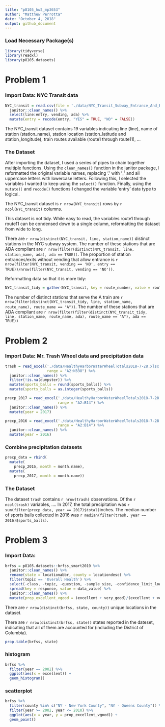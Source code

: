 ```yaml
---
title: "p8105_hw2_mp3653"
author: "Matthew Perrotta"
date: "October 4, 2018"
output: github_document
---
```


### Load Necessary Package(s)
```r
library(tidyverse)
library(readxl)
library(p8105.datasets)
```

# Problem 1
### Import Data: NYC Transit data
```r
NYC_transit = read.csv(file = './data/NYC_Transit_Subway_Entrance_And_Exit_Data.csv') %>% 
  janitor::clean_names() %>% 
  select(line:entry, vending, ada) %>% 
  mutate(entry = recode(entry, "YES" = TRUE, "NO" = FALSE))
```
The NYC_transit dataset contains 19 variables indicating line (line), name of station (station_name), station location (station_latitude and station_longitude), train routes available (route1 through route11), ...

### The Dataset
After importing the dataset, I used a series of pipes to chain together multiple functions. Using the `clean_names()` function in the janitor package, I reformatted the original variable names, replacing '.' with '_' and all uppercase letters with lowercase letters. Following this, I selected the variables I wanted to keep using the `select()` function. Finally, using the `mutate()` and `recode()` functions I changed the variable 'entry' data type to logical.

The NYC_transit dataset is `r nrow(NYC_transit)` rows by `r ncol(NYC_transit)` columns.

This dataset is not tidy. While easy to read, the variables route1 through route11 can be condensed down to a single column, reformatting the dataset from wide to long.

There are `r nrow(distinct(NYC_transit, line, station_name))` distinct stations in the NYC subway system. The number of these stations that are ADA compliant are `r nrow(filter(distinct(NYC_transit, line, station_name, ada), ada == TRUE))`. The proportion of station entrances/exits without vending that allow entrance is `r nrow(filter(NYC_transit, vending == 'NO', entry == TRUE))/nrow(filter(NYC_transit, vending == 'NO'))`.

Reformatting data so that it is more tidy:
```r
NYC_transit_tidy = gather(NYC_transit, key = route_number, value = route_name, route1:route11)
```
The number of distinct stations that serve the A train are `r nrow(filter(distinct(NYC_transit_tidy, line, station_name, route_name), route_name == "A"))`. The number of these stations that are ADA compliant are `r nrow(filter(filter(distinct(NYC_transit_tidy, line, station_name, route_name, ada), route_name == "A"), ada == TRUE))`

# Problem 2
### Import Data: Mr. Trash Wheel data and precipitation data
```r
trash = read_excel('./data/HealthyHarborWaterWheelTotals2018-7-28.xlsx', 'Mr. Trash Wheel', 
                   range = "A2:N338") %>% 
  janitor::clean_names() %>% 
  filter(!is.na(dumpster)) %>% 
  mutate(sports_balls = round(sports_balls)) %>% 
  mutate(sports_balls = as.integer(sports_balls))

precp_2017 = read_excel('./data/HealthyHarborWaterWheelTotals2018-7-28.xlsx', '2017 Precipitation',
                        range = "A2:B14") %>% 
  janitor::clean_names() %>% 
  mutate(year = 2017)

precp_2016 = read_excel('./data/HealthyHarborWaterWheelTotals2018-7-28.xlsx', '2016 Precipitation',
                        range = "A2:B14") %>% 
  janitor::clean_names() %>% 
  mutate(year = 2016)
```

### Combine precipitation datasets
```r
precp_data = rbind(
  mutate(
    precp_2016, month = month.name), 
  mutate(
    precp_2017, month = month.name))
```

### The Dataset
The dataset `trash` contains `r nrow(trash)` observations. Of the `r ncol(trash)` variables, ....
In 2017, the total precipitation was `r sum(filter(precp_data, year == 2017)$total)`inches. The median number of sports balls collected in 2016 was `r median(filter(trash, year == 2016)$sports_balls)`. 

# Problem 3
### Import Data: 
```r
brfss = p8105.datasets::brfss_smart2010 %>% 
  janitor::clean_names() %>% 
  rename(state = locationabbr, county = locationdesc) %>% 
  filter(topic == 'Overall Health') %>% 
  select(-class, -topic, -question, -sample_size, -confidence_limit_low:-geo_location) %>% 
  spread(key = response, value = data_value) %>% 
  janitor::clean_names() %>% 
  mutate(prop_excellent_vgood = (excellent + very_good)/(excellent + very_good + good + fair + poor))
```

There are `r nrow(distinct(brfss, state, county))` unique locations in the dataset. 

There are `r nrow(distinct(brfss, state))` states reported in the dateset, indicating that all of them are accounted for (including the District of Columbia). 

```r
prop.table(brfss, state)
```

### histogram
```r
brfss %>% 
  filter(year == 2002) %>% 
  ggplot(aes(x = excellent)) +
  geom_histogram()
```


### scatterplot
```r
brfss %>% 
  filter(county %in% c("NY - New York County", "NY - Queens County")) %>% 
  filter(year >= 2002, year <= 2010) %>% 
  ggplot(aes(x = year, y = prop_excellent_vgood)) +
  geom_point()
```

